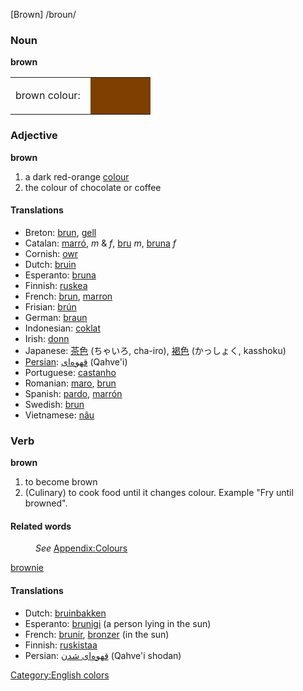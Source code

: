 [Brown]  /broun/

===Noun===
'''brown'''   
<table><tr><td>brown colour: &nbsp;</td>
<td bgcolor="#7F3F00" width="80">&nbsp; </td></tr></table>

===Adjective===
'''brown'''   

#a dark red-orange [[color|colour]]
#the colour of chocolate or coffee

====Translations====

*Breton: [[brun]], [[gell]]
*Catalan: [[marró]], ''m'' & ''f'', [[bru]] ''m'', [[bruna]] ''f''
*Cornish: [[owr]]
*Dutch: [[bruin]]
*Esperanto: [[bruna]]
*Finnish: [[ruskea]]
*French: [[brun]], [[marron]]
*Frisian: [[brún]]
*German: [[braun]]
*Indonesian: [[coklat]]
*Irish: [[donn]]
*Japanese: [[茶色]] (ちゃいろ, cha-iro), [[褐色]] (かっしょく, kasshoku)
*[[Persian]]: [[قهوه‌ای]] (Qahve'i)
*Portuguese: [[castanho]]
*Romanian: [[maro]], [[brun]]
*Spanish: [[pardo]],  [[marrón]]
*Swedish: [[brun]]
*Vietnamese: [[nâu]]

===Verb===
'''brown'''
#to become brown
#(Culinary) to cook food until it changes colour. Example "Fry until browned".

====Related words====
:''See'' [[Wiktionary_Appendix:Colours|Appendix:Colours]]
[[brownie]]

====Translations====

*Dutch: [[bruinbakken]]
*Esperanto: [[brunigi]] (a person lying in the sun)
*French: [[brunir]], [[bronzer]] (in the sun)
*Finnish: [[ruskistaa]]
*Persian: [[قهوه‌ای شدن]] (Qahve'i shodan)

[[Category:English colors]]